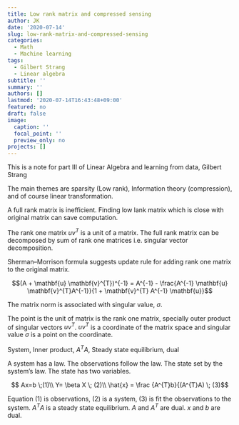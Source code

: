 ```yaml
---
title: Low rank matrix and compressed sensing
author: JK
date: '2020-07-14'
slug: low-rank-matrix-and-compressed-sensing
categories:
  - Math
  - Machine learning
tags:
  - Gilbert Strang
  - Linear algebra
subtitle: ''
summary: ''
authors: []
lastmod: '2020-07-14T16:43:48+09:00'
featured: no
draft: false
image:
  caption: ''
  focal_point: ''
  preview_only: no
projects: []
---
```


This is a note for part III of Linear Algebra and learning from data, Gilbert Strang

The main themes are sparsity (Low rank), Information theory (compression), and of course linear transformation.  

A full rank matrix is inefficient. Finding low lank matrix which is close with original matrix can save computation.  

The rank one matrix $uv^{T}$ is a unit of a matrix. The full rank matrix can be decomposed by sum of rank one matrices i.e. singular vector decomposition.   

Sherman–Morrison formula suggests update rule for adding rank one matrix to the original matrix.

$$(A + \mathbf{u} \mathbf{v}^{T})^{-1} = A^{-1} - \frac{A^{-1} \mathbf{u} \mathbf{v}^{T}A^{-1}}{1 + \mathbf{v}^{T} A^{-1} \mathbf{u}}$$


The matrix norm is associated with singular value, $\sigma$.   

The point is the unit of matrix is the rank one matrix, specially outer product of singular vectors $uv^{T}$. $uv^{T}$ is a coordinate of the matrix space and singular value $\sigma$ is a point on the coordinate.  


System, Inner product, $A^{T}A$, Steady state equilibrium, dual

A system has a law. The observations follow the law. The state set by the system's law. The state has two variables. 

$$ Ax=b \;(1)\\ Y= \beta X  \; (2)\\ \hat{x} = \frac {A^{T}b}{(A^{T}A) \; (3)$$


Equation (1) is observations, (2) is a system, (3) is fit the observations to the system. $A^{T}A$ is a steady state equilibrium. $A$ and $A^{T}$ are dual. $x$ and $b$ are dual. 



